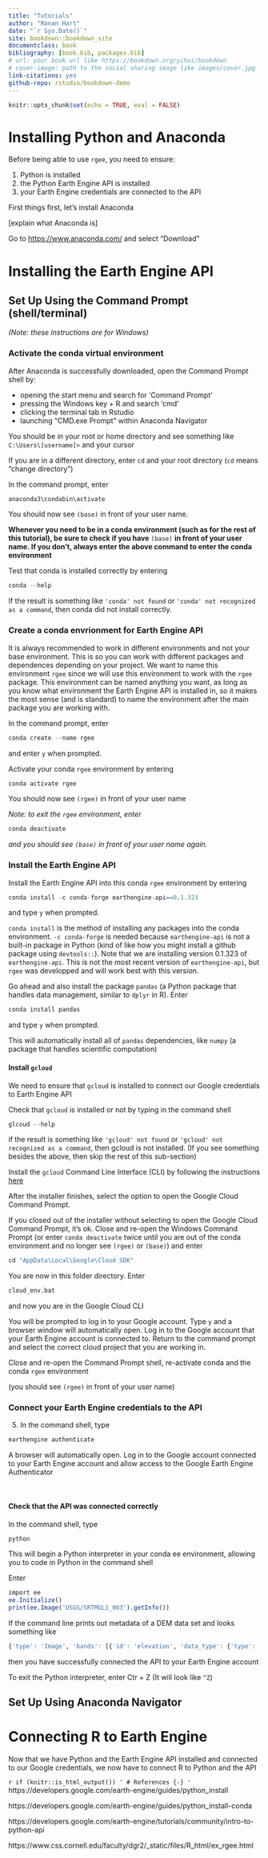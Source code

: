 ```yaml
--- 
title: "Tutorials"
author: "Ronan Hart"
date: "`r Sys.Date()`"
site: bookdown::bookdown_site
documentclass: book
bibliography: [book.bib, packages.bib]
# url: your book url like https://bookdown.org/yihui/bookdown
# cover-image: path to the social sharing image like images/cover.jpg
link-citations: yes
github-repo: rstudio/bookdown-demo
---
```


```r
knitr::opts_chunk$set(echo = TRUE, eval = FALSE)
```

# Installing Python and Anaconda

Before being able to use `rgee`, you need to ensure:

1. Python is installed
2. the Python Earth Engine API is installed
3. your Earth Engine credentials are connected to the API

First things first, let's install Anaconda

[explain what Anaconda is]

Go to <https://www.anaconda.com/> and select "Download"


<!--chapter:end:index.Rmd-->

# Installing the Earth Engine API

## Set Up Using the Command Prompt (shell/terminal)

*(Note: these instructions are for Windows)*

### Activate the conda virtual environment

After Anaconda is successfully downloaded, open the Command Prompt shell by:
    
- opening the start menu and search for 'Command Prompt'
- pressing the Windows key + R and search 'cmd'
- clicking the terminal tab in Rstudio
- launching "CMD.exe Prompt" within Anaconda Navigator

You should be in your root or home directory and see something like `C:\Users\[username]>` and your cursor

If you are in a different directory, enter `cd` and your root directory (`cd` means "change directory")

In the command prompt, enter

```r
anaconda3\condabin\activate
```

You should now see `(base)` in front of your user name. 

**Whenever you need to be in a conda environment (such as for the rest of this tutorial), be sure to check if you have** `(base)` **in front of your user name. If you don't, always enter the above command to enter the conda environment**

Test that conda is installed correctly by entering 

```r
conda --help
```

If the result is something like `'conda' not found` or `'conda' not recognized as a command`, then conda did not install correctly. 

### Create a conda envrionment for Earth Engine API 

It is always recommended to work in different environments and not your base environment. This is so you can work with different packages and dependences depending on your project. We want to name this environment `rgee` since we will use this environment to work with the `rgee` package. This environment can be named anything you want, as long as you know what environment the Earth Engine API is installed in, so it makes the most sense (and is standard) to name the environment after the main package you are working with.

In the command prompt, enter 

```r
conda create --name rgee
```

and enter `y` when prompted. 

Activate your conda `rgee` environment by entering 

```r
conda activate rgee
```

You should now see `(rgee)` in front of your user name

*Note: to exit the `rgee` environment, enter*

```r
conda deactivate
```

*and you should see `(base)` in front of your user name again.*


### Install the Earth Engine API

Install the Earth Engine API into this conda `rgee` environment by entering 

```r
conda install -c conda-forge earthengine-api==0.1.323
```

and type `y` when prompted.

`conda install` is the method of installing any packages into the conda environment. `-c conda-forge` is needed because `earthengine-api` is not a built-in package in Python (kind of like how you might install a github package using `devtools::`). Note that we are installing version 0.1.323 of `earthengine-api`. This is not the most recent version of `earthengine-api`, but `rgee` was developped and will work best with this version.
    
Go ahead and also install the package `pandas` (a Python package that handles data management, similar to `dplyr` in R). Enter

```r
conda install pandas
```

and type `y` when prompted.
    
This will automatically install all of `pandas` dependencies, like `numpy` (a package that handles scientific computation)

#### Install `gcloud`

We need to ensure that `gcloud` is installed to connect our Google credentials to Earth Engine API

Check that `gcloud` is installed or not by typing in the command shell

```r
glcoud --help
```

if the result is something like `'gcloud' not found` or `'gcloud' not recognized as a command`, then gcloud is not installed. (If you see something besides the above, then skip the rest of this sub-section)

Install the `gcloud` Command Line Interface (CLI) by following the instructions [here](https://cloud.google.com/sdk/docs/install)

After the installer finishes, select the option to open the Google Cloud Command Prompt.
    
If you closed out of the installer without selecting to open the Google Cloud Command Prompt, it's ok. Close and re-open the Windows Command Prompt (or enter `conda deactivate` twice until you are out of the conda environment and no longer see `(rgee)` or `(base)`) and enter 

```r
cd "AppData\Local\Google\Cloud SDK"
```

You are now in this folder directory. Enter

```r
cloud_env.bat
```

and now you are in the Google Cloud CLI

You will be prompted to log in to your Google account. Type `y` and a browser window will automatically open. Log in to the Google account that your Earth Engine account is connected to. Return to the command prompt and select the correct cloud project that you are working in.

Close and re-open the Command Prompt shell, re-activate conda and the conda `rgee` environment 

(you should see `(rgee)` in front of your user name)

### Connect your Earth Engine credentials to the API

5. In the command shell, type

```r
earthengine authenticate
```

A browser will automatically open. Log in to the Google account connected to your Earth Engine account and allow access to the Google Earth Engine Authenticator

\

#### Check that the API was connected correctly

In the command shell, type

```r
python
```

This will begin a Python interpreter in your conda ee environment, allowing you to code in Python in the command shell

Enter

```r
import ee
ee.Initialize()
print(ee.Image('USGS/SRTMGL1_003').getInfo())
```

If the command line prints out metadata of a DEM data set and looks something like 

```r
{'type': 'Image', 'bands': [{'id': 'elevation', 'data_type': {'type': 'PixelType', 'precision': 'int', 'min': -3
```

then you have successfully connected the API to your Earth Engine account

To exit the Python interpreter, enter Ctr + Z (It will look like `^Z`)



## Set Up Using Anaconda Navigator

<!--chapter:end:01-earthengine_api.Rmd-->

# Connecting R to Earth Engine

Now that we have Python and the Earth Engine API installed and connected to our Google credentials, we now have to connect R to Python and the API

<!--chapter:end:02-rgee.Rmd-->

`r if (knitr::is_html_output()) '
# References {-}
'`
https://developers.google.com/earth-engine/guides/python_install

https://developers.google.com/earth-engine/guides/python_install-conda

https://developers.google.com/earth-engine/tutorials/community/intro-to-python-api

https://www.css.cornell.edu/faculty/dgr2/_static/files/R_html/ex_rgee.html

<!--chapter:end:07-references.Rmd-->

